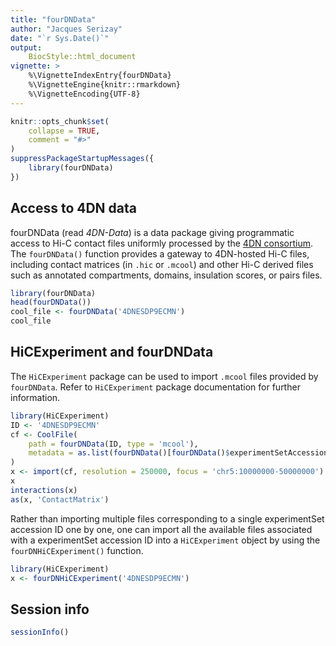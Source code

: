 ```yaml
---
title: "fourDNData"
author: "Jacques Serizay"
date: "`r Sys.Date()`"
output: 
    BiocStyle::html_document
vignette: >
    %\VignetteIndexEntry{fourDNData}
    %\VignetteEngine{knitr::rmarkdown}
    %\VignetteEncoding{UTF-8}
---
```


```r
knitr::opts_chunk$set(
    collapse = TRUE,
    comment = "#>"
)
suppressPackageStartupMessages({
    library(fourDNData)
})
```

## Access to 4DN data

fourDNData (read *4DN-Data*) is a data package giving programmatic access 
to Hi-C contact files uniformly processed by the 
[4DN consortium](https://www.4dnucleome.org/). The `fourDNData()` function 
provides a gateway to 4DN-hosted Hi-C files, including contact matrices 
(in `.hic` or `.mcool`) and other Hi-C derived files such as annotated 
compartments, domains, insulation scores, or pairs files.

```r
library(fourDNData)
head(fourDNData())
cool_file <- fourDNData('4DNESDP9ECMN')
cool_file
```

## HiCExperiment and fourDNData

The `HiCExperiment` package can be used to import `.mcool` files provided by 
`fourDNData`. Refer to `HiCExperiment` package documentation for further 
information. 

```r
library(HiCExperiment)
ID <- '4DNESDP9ECMN'
cf <- CoolFile(
    path = fourDNData(ID, type = 'mcool'), 
    metadata = as.list(fourDNData()[fourDNData()$experimentSetAccession == ID,])
)
x <- import(cf, resolution = 250000, focus = 'chr5:10000000-50000000')
x
interactions(x)
as(x, 'ContactMatrix')
```

Rather than importing multiple files corresponding to a single experimentSet 
accession ID one by one, one can import all the available files associated with 
a experimentSet accession ID into a `HiCExperiment` object by using the 
`fourDNHiCExperiment()` function.

```r
library(HiCExperiment)
x <- fourDNHiCExperiment('4DNESDP9ECMN')
```

## Session info

```r
sessionInfo()
```